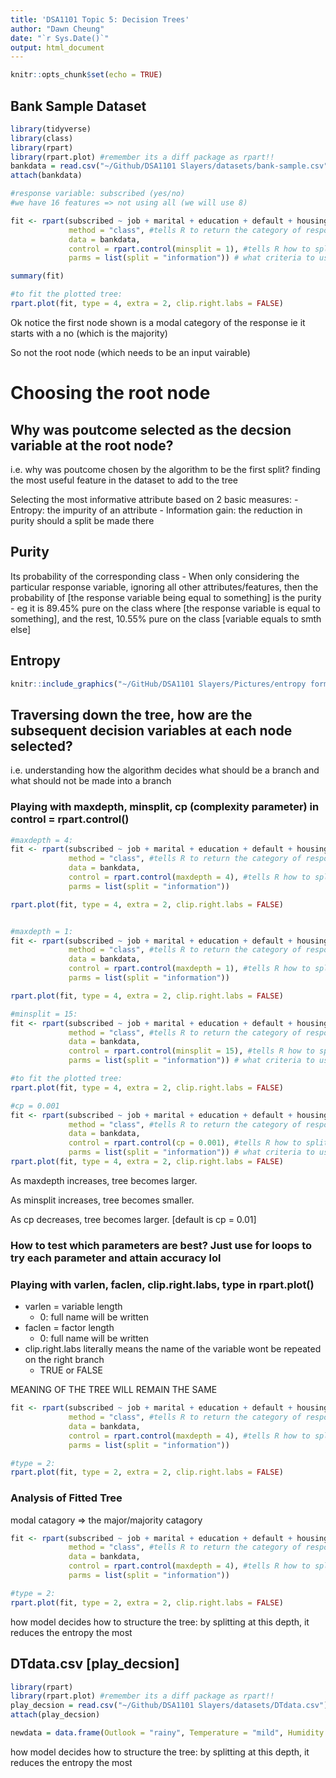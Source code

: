 ```yaml
---
title: 'DSA1101 Topic 5: Decision Trees'
author: "Dawn Cheung"
date: "`r Sys.Date()`"
output: html_document
---
```


```r
knitr::opts_chunk$set(echo = TRUE)
```




## Bank Sample Dataset

```r
library(tidyverse)
library(class)
library(rpart)
library(rpart.plot) #remember its a diff package as rpart!!
bankdata = read.csv("~/Github/DSA1101 Slayers/datasets/bank-sample.csv")
attach(bankdata)

#response variable: subscribed (yes/no)
#we have 16 features => not using all (we will use 8)

fit <- rpart(subscribed ~ job + marital + education + default + housing + loan + contact + poutcome,
             method = "class", #tells R to return the category of response (yes or no)
             data = bankdata,
             control = rpart.control(minsplit = 1), #tells R how to split the node; minsplit = 1 means a branch is created when there is at least 1 observation in that branch => tells R how big we want the tree to be
             parms = list(split = "information")) # what criteria to use to choose the root node & internal nodes; either info gained or gini index; default val is gini

summary(fit)

#to fit the plotted tree:
rpart.plot(fit, type = 4, extra = 2, clip.right.labs = FALSE)
```

Ok notice the first node shown is a modal category of the response ie it starts with a no (which is the majority)

So not the root node (which needs to be an input vairable)

# Choosing the root node
## Why was poutcome selected as the decsion variable at the root node?
i.e. why was poutcome chosen by the algorithm  to be the first split? finding the most useful feature in the dataset to add to the tree

Selecting the most informative attribute based on 2 basic measures:
- Entropy: the impurity of an attribute
- Information gain: the reduction in purity should a split be made there

## Purity
Its probability of the corresponding class
- When only considering the particular response variable, ignoring all other attributes/features, then the probability of [the response variable being equal to something] is the purity
  - eg it is 89.45% pure on the class where [the response variable is equal to something], and the rest, 10.55% pure on the class [variable equals to smth else]


## Entropy
```r
knitr::include_graphics("~/GitHub/DSA1101 Slayers/Pictures/entropy formula.jpg")
```


## Traversing down the tree, how are the subsequent decision variables at each node selected?
i.e. understanding how the algorithm decides what should be a branch and what should not be made into a branch

### Playing with maxdepth, minsplit, cp (complexity parameter) in control = rpart.control()

```r

#maxdepth = 4:
fit <- rpart(subscribed ~ job + marital + education + default + housing + loan + contact + poutcome,
             method = "class", #tells R to return the category of response (yes or no)
             data = bankdata,
             control = rpart.control(maxdepth = 4), #tells R how to split the node; minsplit = 1 means a branch is created when there is at least 1 observation in that branch => tells R how big we want the tree to be
             parms = list(split = "information")) 

rpart.plot(fit, type = 4, extra = 2, clip.right.labs = FALSE)


#maxdepth = 1:
fit <- rpart(subscribed ~ job + marital + education + default + housing + loan + contact + poutcome,
             method = "class", #tells R to return the category of response (yes or no)
             data = bankdata,
             control = rpart.control(maxdepth = 1), #tells R how to split the node; minsplit = 1 means a branch is created when there is at least 1 observation in that branch => tells R how big we want the tree to be
             parms = list(split = "information")) 

rpart.plot(fit, type = 4, extra = 2, clip.right.labs = FALSE)

#minsplit = 15:
fit <- rpart(subscribed ~ job + marital + education + default + housing + loan + contact + poutcome,
             method = "class", #tells R to return the category of response (yes or no)
             data = bankdata,
             control = rpart.control(minsplit = 15), #tells R how to split the node; minsplit = 1 means a branch is created when there is at least 1 observation in that branch => tells R how big we want the tree to be
             parms = list(split = "information")) # what criteria to use to choose the root node & internal nodes; either info gained or gini index; default val is gini

#to fit the plotted tree:
rpart.plot(fit, type = 4, extra = 2, clip.right.labs = FALSE)

#cp = 0.001
fit <- rpart(subscribed ~ job + marital + education + default + housing + loan + contact + poutcome,
             method = "class", #tells R to return the category of response (yes or no)
             data = bankdata,
             control = rpart.control(cp = 0.001), #tells R how to split the node; minsplit = 1 means a branch is created when there is at least 1 observation in that branch => tells R how big we want the tree to be
             parms = list(split = "information")) # what criteria to use to choose the root node & internal nodes; either info gained or gini index; default val is gini
rpart.plot(fit, type = 4, extra = 2, clip.right.labs = FALSE)
```

As maxdepth increases, tree becomes larger.

As minsplit increases, tree becomes smaller.

As cp decreases, tree becomes larger. [default is cp = 0.01]


### How to test which parameters are best? Just use for loops to try each parameter and attain accuracy lol


### Playing with varlen, faclen, clip.right.labs, type in rpart.plot()
- varlen = variable length
  - 0: full name will be written
- faclen = factor length
  - 0: full name will be written
- clip.right.labs literally means the name of the variable wont be repeated on the right branch
  - TRUE or FALSE
  
MEANING OF THE TREE WILL REMAIN THE SAME
```r


fit <- rpart(subscribed ~ job + marital + education + default + housing + loan + contact + poutcome,
             method = "class", #tells R to return the category of response (yes or no)
             data = bankdata,
             control = rpart.control(maxdepth = 4), #tells R how to split the node; minsplit = 1 means a branch is created when there is at least 1 observation in that branch => tells R how big we want the tree to be
             parms = list(split = "information")) 

#type = 2:
rpart.plot(fit, type = 2, extra = 2, clip.right.labs = FALSE)
```

### Analysis of Fitted Tree
modal catagory => the major/majority catagory
```r
fit <- rpart(subscribed ~ job + marital + education + default + housing + loan + contact + poutcome,
             method = "class", #tells R to return the category of response (yes or no)
             data = bankdata,
             control = rpart.control(maxdepth = 4), #tells R how to split the node; minsplit = 1 means a branch is created when there is at least 1 observation in that branch => tells R how big we want the tree to be
             parms = list(split = "information")) 

#type = 2:
rpart.plot(fit, type = 2, extra = 2, clip.right.labs = FALSE)
```

how model decides how to structure the tree: by splitting at this depth, it reduces the entropy the most


## DTdata.csv [play_decsion]
```r
library(rpart)
library(rpart.plot) #remember its a diff package as rpart!!
play_decsion = read.csv("~/Github/DSA1101 Slayers/datasets/DTdata.csv")
attach(play_decsion)

newdata = data.frame(Outlook = "rainy", Temperature = "mild", Humidity = "")

```

how model decides how to structure the tree: by splitting at this depth, it reduces the entropy the most

